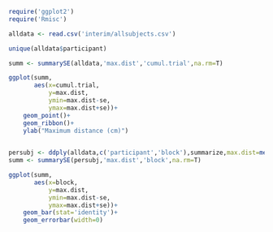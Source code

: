 

```r

require('ggplot2')
require('Rmisc')

```

```r

alldata <- read.csv('interim/allsubjects.csv')

unique(alldata$participant)

```


```r

summ <- summarySE(alldata,'max.dist','cumul.trial',na.rm=T)

```


```r

ggplot(summ,
       aes(x=cumul.trial,
           y=max.dist,
           ymin=max.dist-se,
           ymax=max.dist+se))+
    geom_point()+
    geom_ribbon()+
    ylab("Maximum distance (cm)")
    
```



```r

persubj <- ddply(alldata,c('participant','block'),summarize,max.dist=mean(max.dist))
summ <- summarySE(persubj,'max.dist','block',na.rm=T)

ggplot(summ,
       aes(x=block,
           y=max.dist,
           ymin=max.dist-se,
           ymax=max.dist+se))+
    geom_bar(stat='identity')+
    geom_errorbar(width=0)

```
